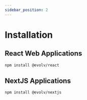 ```yaml
---
sidebar_position: 2
---
```


# Installation

## React Web Applications
```bash
npm install @evolv/react
```

## NextJS Applications
```bash
npm install @evolv/nextjs
```
